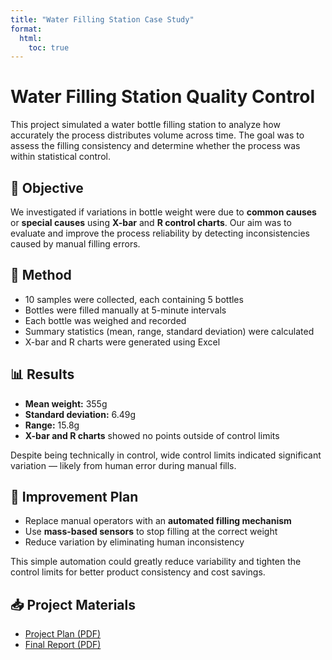 ```yaml
---
title: "Water Filling Station Case Study"
format:
  html:
    toc: true
---
```

# Water Filling Station Quality Control

This project simulated a water bottle filling station to analyze how accurately the process distributes volume across time. The goal was to assess the filling consistency and determine whether the process was within statistical control.

## 🔬 Objective

We investigated if variations in bottle weight were due to **common causes** or **special causes** using **X-bar** and **R control charts**. Our aim was to evaluate and improve the process reliability by detecting inconsistencies caused by manual filling errors.

## 🧪 Method

- 10 samples were collected, each containing 5 bottles
- Bottles were filled manually at 5-minute intervals
- Each bottle was weighed and recorded
- Summary statistics (mean, range, standard deviation) were calculated
- X-bar and R charts were generated using Excel

## 📊 Results

- **Mean weight:** 355g  
- **Standard deviation:** 6.49g  
- **Range:** 15.8g  
- **X-bar and R charts** showed no points outside of control limits

Despite being technically in control, wide control limits indicated significant variation — likely from human error during manual fills.

## 🔧 Improvement Plan

- Replace manual operators with an **automated filling mechanism**
- Use **mass-based sensors** to stop filling at the correct weight
- Reduce variation by eliminating human inconsistency

This simple automation could greatly reduce variability and tighten the control limits for better product consistency and cost savings.

## 📥 Project Materials

- [Project Plan (PDF)](Assets/project 2 plan.pdf)
- [Final Report (PDF)](Assets/Project 2  (Completed).pdf)